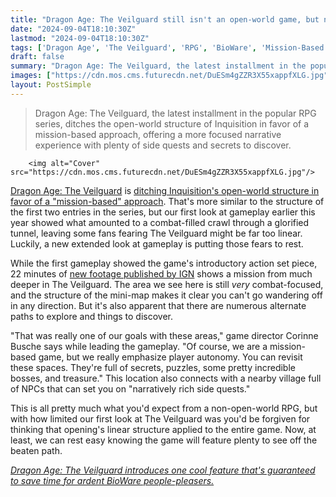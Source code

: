 ```yaml
---
title: "Dragon Age: The Veilguard still isn't an open-world game, but new gameplay footage makes the RPG look way less linear than we feared"
date: "2024-09-04T18:10:30Z"
lastmod: "2024-09-04T18:10:30Z"
tags: ['Dragon Age', 'The Veilguard', 'RPG', 'BioWare', 'Mission-Based', 'Gameplay', 'Open World']
draft: false
summary: "Dragon Age: The Veilguard, the latest installment in the popular RPG series, ditches the open-world structure of Inquisition in favor of a mission-based approach, offering a more focused narrative experience with plenty of side quests and secrets to discover."
images: ["https://cdn.mos.cms.futurecdn.net/DuESm4gZZR3X55xappfXLG.jpg"]
layout: PostSimple
---
```

> Dragon Age: The Veilguard, the latest installment in the popular RPG series, ditches the open-world structure of Inquisition in favor of a mission-based approach, offering a more focused narrative experience with plenty of side quests and secrets to discover.


        <img alt="Cover" src="https://cdn.mos.cms.futurecdn.net/DuESm4gZZR3X55xappfXLG.jpg"/>
        
[Dragon Age: The Veilguard](https://www.gamesradar.com/dragon-age-4-confirmed-release-date-solas-wishlist-news/) is [ditching Inquisition's open-world structure in favor of a "mission-based" approach](https://www.gamesradar.com/games/dragon-age/dragon-age-isnt-following-in-inquisitions-footsteps-as-the-veilguard-wont-be-open-world-after-all-instead-the-devs-say-the-new-rpg-is-mission-based-to-offer-the-best-narrative-experience/). That's more similar to the structure of the first two entries in the series, but our first look at gameplay earlier this year showed what amounted to a combat-filled crawl through a glorified tunnel, leaving some fans fearing The Veilguard might be far too linear. Luckily, a new extended look at gameplay is putting those fears to rest.

While the first gameplay showed the game's introductory action set piece, 22 minutes of [new footage published by IGN](https://www.youtube.com/watch?v=xGMMK2I30-o) shows a mission from much deeper in The Veilguard. The area we see here is still *very* combat-focused, and the structure of the mini-map makes it clear you can't go wandering off in any direction. But it's also apparent that there are numerous alternate paths to explore and things to discover. 

"That was really one of our goals with these areas," game director Corinne Busche says while leading the gameplay. "Of course, we are a mission-based game, but we really emphasize player autonomy. You can revisit these spaces. They're full of secrets, puzzles, some pretty incredible bosses, and treasure." This location also connects with a nearby village full of NPCs that can set you on "narratively rich side quests."

This is all pretty much what you'd expect from a non-open-world RPG, but with how limited our first look at The Veilguard was you'd be forgiven for thinking that opening's linear structure applied to the entire game. Now, at least, we can rest easy knowing the game will feature plenty to see off the beaten path.

[<em>Dragon Age: The Veilguard introduces one cool feature that's guaranteed to save time for ardent BioWare people-pleasers.</em>](https://www.gamesradar.com/games/dragon-age/dragon-age-the-veilguard-introduces-one-cool-feature-thats-guaranteed-to-save-time-for-ardent-bioware-people-pleaers/)
        